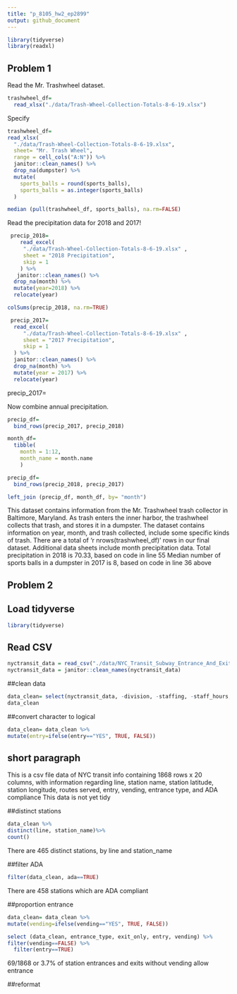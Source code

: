 ```yaml
---
title: "p_8105_hw2_ep2899"
output: github_document
---
```


```r
library(tidyverse)
library(readxl)
```

## Problem 1

Read the Mr. Trashwheel dataset.

```r
trashwheel_df=
  read_xlsx("./data/Trash-Wheel-Collection-Totals-8-6-19.xlsx")
```

Specify
```r
trashwheel_df=
read_xlsx(
  "./data/Trash-Wheel-Collection-Totals-8-6-19.xlsx", 
  sheet= "Mr. Trash Wheel",
  range = cell_cols("A:N")) %>% 
  janitor::clean_names() %>% 
  drop_na(dumpster) %>% 
  mutate(
    sports_balls = round(sports_balls),
    sports_balls = as.integer(sports_balls)
  )
```

```r
median (pull(trashwheel_df, sports_balls), na.rm=FALSE)
```

Read the precipitation data for 2018 and 2017!

```r
 precip_2018=
    read_excel(
     "./data/Trash-Wheel-Collection-Totals-8-6-19.xlsx" ,
     sheet = "2018 Precipitation",
     skip = 1
    ) %>% 
   janitor::clean_names() %>% 
  drop_na(month) %>% 
  mutate(year=2018) %>% 
  relocate(year) 
```

```r
colSums(precip_2018, na.rm=TRUE)
```
     
 
```r
 precip_2017=
  read_excel(
     "./data/Trash-Wheel-Collection-Totals-8-6-19.xlsx" ,
     sheet = "2017 Precipitation",
     skip = 1
  ) %>% 
  janitor::clean_names() %>% 
  drop_na(month) %>% 
  mutate(year = 2017) %>% 
  relocate(year)
```

precip_2017=

Now combine annual precipitation.
 
```r
precip_df=
  bind_rows(precip_2017, precip_2018)
```
 
```r
month_df=
  tibble(
    month = 1:12,
    month_name = month.name
    )

precip_df=
  bind_rows(precip_2018, precip_2017)

left_join (precip_df, month_df, by= "month")
```

This dataset contains information from the Mr. Trashwheel trash collector in Baltimore, Maryland. As trash enters the inner harbor, the trashwheel collects that trash, and stores it in a dumpster. The dataset contains information on year, month, and trash collected, include some specific kinds of trash. There are a total of 'r nrows(trashwheel_df)' rows in our final dataset. Additional data sheets include month precipitation data.
Total precipitation in 2018 is 70.33, based on code in line 55
Median number of sports balls in a dumpster in 2017 is 8, based on code in line 36 above

## Problem 2
## Load tidyverse
```r
library(tidyverse)
```

## Read CSV
```r
nyctransit_data = read_csv("./data/NYC_Transit_Subway_Entrance_And_Exit_Data.csv")
nyctransit_data = janitor::clean_names(nyctransit_data)
```

##clean data
```r
data_clean= select(nyctransit_data, -division, -staffing, -staff_hours, -ada_notes, -free_crossover, -north_south_street, -east_west_street, -corner, -entrance_latitude, -entrance_longitude, -station_location, -entrance_location) 
data_clean
```


##convert character to logical
```r
data_clean= data_clean %>%  
mutate(entry=ifelse(entry=="YES", TRUE, FALSE))
```

## short paragraph
This is a csv file data of NYC transit info containing 1868 rows x 20 columns, with information regarding line, station name, station latitude, station longitude, routes served, entry, vending, entrance type, and ADA compliance 
This data is not yet tidy

##distinct stations
```r
data_clean %>% 
distinct(line, station_name)%>% 
count()
```
There are 465 distinct stations, by line and station_name

##filter ADA
```r
filter(data_clean, ada==TRUE) 
```
There are 458 stations which are ADA compliant

##proportion entrance
```r
data_clean= data_clean %>%  
mutate(vending=ifelse(vending=="YES", TRUE, FALSE))
```

```r
select (data_clean, entrance_type, exit_only, entry, vending) %>%  
filter(vending==FALSE) %>% 
  filter(entry==TRUE)
```
69/1868 or 3.7% of station entrances and exits without vending allow entrance

##reformat



